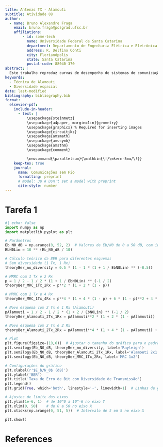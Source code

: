 ```yaml
---
title: Antenas TX - Alamouti
subtitle: Atividade 08
author:
  - name: Bruno Alexandre Fraga
    email: bruno.fraga@posgrad.ufsc.br
    affiliations: 
        - id: some-tech
          name: Universidade Federal de Santa Catarina
          department: Departamento de Engenharia Elétrica e Eletrônica
          address: R. Delfino Conti
          city: Florianópolis
          state: Santa Catarina
          postal-code: 88040-370
abstract: |
  Este trabalho reproduz curvas de desempenho de sistemas de comunicação sem fio empregando a técnica de diversidade espacial proposta por Alamouti. A análise foca nos cenários de desvanecimento Rayleigh, considerando os casos Alamouti 2x1 e Máxima Razão de Combinação (MRC) 1x2. As simulações recriam os resultados apresentados no artigo original.
keywords: 
  - Técnica de Alamouti
  - Diversidade espacial
date: last-modified
bibliography: bibliography.bib
format:
  elsevier-pdf:
    include-in-header:
      - text: |
          \usepackage{steinmetz}
          \usepackage[a4paper, margin=1in]{geometry}
          \usepackage{graphicx} % Required for inserting images
          \usepackage{circuitikz}
          \usepackage{amsmath}
          \usepackage{amssymb}
          \usepackage{amsthm}
          \usepackage{comment}

          \newcommand{\parallelsum}{\mathbin{\!/\mkern-5mu/\!}}
    keep-tex: true
    journal:
      name: Comunicações sem Fio
      formatting: preprint
      # model: 3p # Don't set a model with preprint
      cite-style: number
---
```




# Tarefa 1

```python
#| echo: false
import numpy as np
import matplotlib.pyplot as plt

# Parâmetros
Eb_N0_dB = np.arange(0, 52, 2)  # Valores de Eb/N0 de 0 a 50 dB, com intervalos de 2
EbN0Lin = 10 ** (Eb_N0_dB / 10)

# Cálculo teórico da BER para diferentes esquemas
# Sem diversidade (1 Tx, 1 Rx)
theoryBer_no_diversity = 0.5 * (1 - 1 * (1 + 1 / EbN0Lin) ** (-0.5))

# MRRC com 1 Tx e 2 Rx
p = 1 / 2 - 1 / 2 * (1 + 1 / EbN0Lin) ** (-1 / 2)
theoryBer_MRC_1Tx_2Rx = p**2 * (1 + 2 * (1 - p))

# MRRC com 1 Tx e 4 Rx
theoryBer_MRC_1Tx_4Rx = p**4 * (1 + 4 * (1 - p) + 6 * (1 - p)**2 + 4 * (1 - p)**3)

# Novo esquema com 2 Tx e 1 Rx (Alamouti)
pAlamouti = 1 / 2 - 1 / 2 * (1 + 2 / EbN0Lin) ** (-1 / 2)
theoryBer_Alamouti_2Tx_1Rx = pAlamouti**2 * (1 + 2 * (1 - pAlamouti))

# Novo esquema com 2 Tx e 2 Rx
theoryBer_Alamouti_2Tx_2Rx = pAlamouti**4 * (1 + 4 * (1 - pAlamouti) + 6 * (1 - pAlamouti)**2 + 4 * (1 - pAlamouti)**3)

# Plot
plt.figure(figsize=(10,6))  # Ajustar o tamanho do gráfico para o padrão
plt.semilogy(Eb_N0_dB, theoryBer_no_diversity, label='Rayleigh')
plt.semilogy(Eb_N0_dB, theoryBer_Alamouti_2Tx_1Rx, label='Alamouti 2x1')
plt.semilogy(Eb_N0_dB, theoryBer_MRC_1Tx_2Rx, label='MRC 1x2')

# Configurações do gráfico
plt.xlabel(r'$E_b/N_0$ (dB)')
plt.ylabel('BER')
plt.title('Taxa de Erro de Bit com Diversidade de Transmissão')
plt.legend()
plt.grid(True, which='both', linestyle='-', linewidth=1)  # Linhas de grade mais finas

# Ajustes de limite dos eixos
plt.ylim(1e-6, 1)  # de 10^0 a 10^-6 no eixo Y
plt.xlim(0, 50)    # de 0 a 50 no eixo X
plt.xticks(np.arange(0, 51, 5))  # Intervalo de 5 em 5 no eixo X

plt.show()

```


# References {-}
